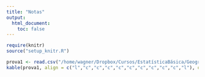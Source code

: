 ```yaml
---
title: "Notas"
output:
  html_document:
    toc: false
---
```


```r
require(knitr)
source("setup_knitr.R")
```


```r
prova1 <- read.csv("/home/wagner/Dropbox/Cursos/EstatísticaBásica/Geografia/Prova1Notas.csv", header = TRUE)
kable(prova1, align = c("l","c","c","c","c","c","c","c","c","c","l"), digits = 2)
```